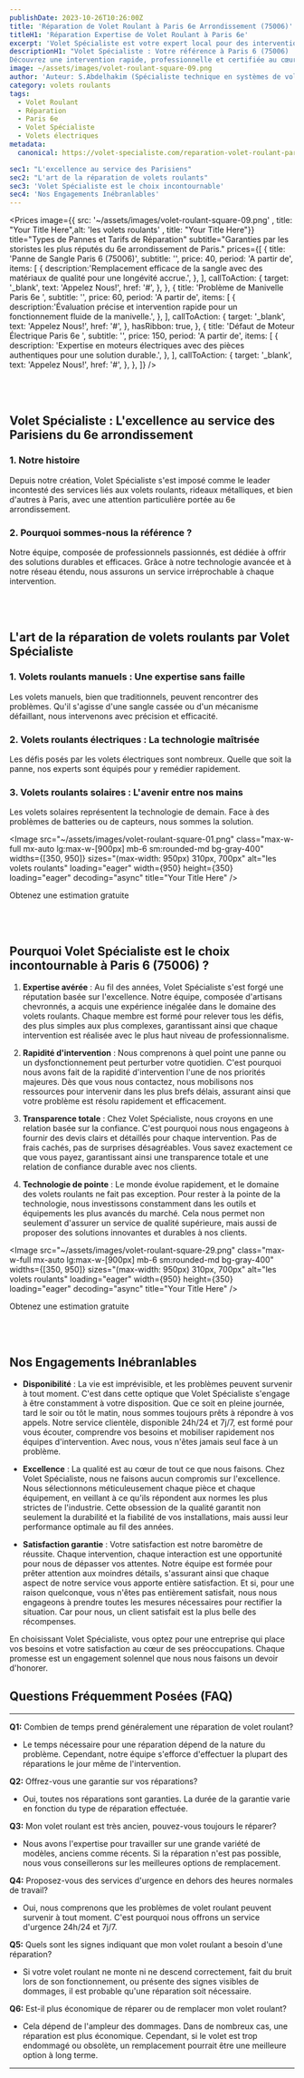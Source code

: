 ```yaml
---
publishDate: 2023-10-26T10:26:00Z
title: 'Réparation de Volet Roulant à Paris 6e Arrondissement (75006)'
titleH1: 'Réparation Expertise de Volet Roulant à Paris 6e'
excerpt: 'Volet Spécialiste est votre expert local pour des interventions rapides, professionnelles et certifiées dans le 6e arrondissement de Paris. Découvrez nos services.'
descriptionH1: "Volet Spécialiste : Votre référence à Paris 6 (75006)
Découvrez une intervention rapide, professionnelle et certifiée au cœur du 6e arrondissement. Pour un service inégalé et une tranquillité d'esprit garantie, contactez-nous dès maintenant et appelez au ☎ 01 85 49 07 07 ."
image: ~/assets/images/volet-roulant-square-09.png
author: 'Auteur: S.Abdelhakim (Spécialiste technique en systèmes de volets roulants)'
category: volets roulants
tags:
  - Volet Roulant
  - Réparation
  - Paris 6e
  - Volet Spécialiste
  - Volets électriques
metadata:
  canonical: https://volet-specialiste.com/reparation-volet-roulant-paris-6

sec1: "L'excellence au service des Parisiens"
sec2: "L'art de la réparation de volets roulants"
sec3: 'Volet Spécialiste est le choix incontournable'
sec4: 'Nos Engagements Inébranlables'
---
```



<Prices
  image={{ src: '~/assets/images/volet-roulant-square-09.png' , title:  "Your Title Here",alt: 'les volets roulants' , title:  "Your Title Here"}}
  title="Types de Pannes et Tarifs de Réparation"
  subtitle="Garanties par les storistes les plus réputés du 6e arrondissement de Paris."
  prices={[
    {
      title: 'Panne de Sangle Paris 6 (75006)',
      subtitle: '',
      price: 40,
      period: 'A partir de',
      items: [
        {
          description:'Remplacement efficace de la sangle avec des matériaux de qualité pour une longévité accrue.',
        },
      ],
      callToAction: {
        target: '_blank',
        text: 'Appelez Nous!',
        href: '#',
      },
    },
    {
      title: 'Problème de Manivelle Paris 6e ',
      subtitle: '',
      price: 60,
      period: 'A partir de',
      items: [
        {
          description:'Évaluation précise et intervention rapide pour un fonctionnement fluide de la manivelle.',
        },
      ],
      callToAction: {
        target: '_blank',
        text: 'Appelez Nous!',
        href: '#',
      },
      hasRibbon: true,
    },
    {
      title: 'Défaut de Moteur Électrique Paris 6e ',
      subtitle: '',
      price: 150,
      period: 'A partir de',
      items: [
        {
          description: 'Expertise en moteurs électriques avec des pièces authentiques pour une solution durable.',
        },
      ],
      callToAction: {
        target: '_blank',
        text: 'Appelez Nous!',
        href: '#',
      },
    },
  ]}
/>

<a id="section1"></a>
<br />
<br />

## **Volet Spécialiste : L'excellence au service des Parisiens du 6e arrondissement**

### 1. Notre histoire

Depuis notre création, Volet Spécialiste s'est imposé comme le leader incontesté des services liés aux volets roulants, rideaux métalliques, et bien d'autres à Paris, avec une attention particulière portée au 6e arrondissement.

### 2. Pourquoi sommes-nous la référence ?

Notre équipe, composée de professionnels passionnés, est dédiée à offrir des solutions durables et efficaces. Grâce à notre technologie avancée et à notre réseau étendu, nous assurons un service irréprochable à chaque intervention.

<a id="section2"></a>
<br />
<br />

## **L'art de la réparation de volets roulants par Volet Spécialiste**

### 1. Volets roulants manuels : Une expertise sans faille

Les volets manuels, bien que traditionnels, peuvent rencontrer des problèmes. Qu'il s'agisse d'une sangle cassée ou d'un mécanisme défaillant, nous intervenons avec précision et efficacité.

### 2. Volets roulants électriques : La technologie maîtrisée

Les défis posés par les volets électriques sont nombreux. Quelle que soit la panne, nos experts sont équipés pour y remédier rapidement.

### 3. Volets roulants solaires : L'avenir entre nos mains

Les volets solaires représentent la technologie de demain. Face à des problèmes de batteries ou de capteurs, nous sommes la solution.

<Image
  src="~/assets/images/volet-roulant-square-01.png"
  class="max-w-full mx-auto lg:max-w-[900px] mb-6 sm:rounded-md bg-gray-400"
  widths={[350, 950]}
  sizes="(max-width: 950px) 310px, 700px"
  alt="les volets roulants"
  loading="eager"
  width={950}
  height={350}
  loading="eager"
  decoding="async"
  title="Your Title Here"
/>

<div class="md:hidden">
  <TelMob
    callToAction={{
      text: 'Appelez Nous',
      href: 'tel:01 85 49 07 07',
    }}
  >
    <Fragment slot="title">Obtenez une estimation gratuite</Fragment>
  </TelMob>
</div>

<a id="section3"></a>
<br />
<br />

## Pourquoi Volet Spécialiste est le choix incontournable à Paris 6 (75006) ?

1. **Expertise avérée** : Au fil des années, Volet Spécialiste s'est forgé une réputation basée sur l'excellence. Notre équipe, composée d'artisans chevronnés, a acquis une expérience inégalée dans le domaine des volets roulants. Chaque membre est formé pour relever tous les défis, des plus simples aux plus complexes, garantissant ainsi que chaque intervention est réalisée avec le plus haut niveau de professionnalisme.

2. **Rapidité d'intervention** : Nous comprenons à quel point une panne ou un dysfonctionnement peut perturber votre quotidien. C'est pourquoi nous avons fait de la rapidité d'intervention l'une de nos priorités majeures. Dès que vous nous contactez, nous mobilisons nos ressources pour intervenir dans les plus brefs délais, assurant ainsi que votre problème est résolu rapidement et efficacement.

3. **Transparence totale** : Chez Volet Spécialiste, nous croyons en une relation basée sur la confiance. C'est pourquoi nous nous engageons à fournir des devis clairs et détaillés pour chaque intervention. Pas de frais cachés, pas de surprises désagréables. Vous savez exactement ce que vous payez, garantissant ainsi une transparence totale et une relation de confiance durable avec nos clients.

4. **Technologie de pointe** : Le monde évolue rapidement, et le domaine des volets roulants ne fait pas exception. Pour rester à la pointe de la technologie, nous investissons constamment dans les outils et équipements les plus avancés du marché. Cela nous permet non seulement d'assurer un service de qualité supérieure, mais aussi de proposer des solutions innovantes et durables à nos clients.

<Image
  src="~/assets/images/volet-roulant-square-29.png"
  class="max-w-full mx-auto lg:max-w-[900px] mb-6 sm:rounded-md bg-gray-400"
  widths={[350, 950]}
  sizes="(max-width: 950px) 310px, 700px"
  alt="les volets roulants"
  loading="eager"
  width={950}
  height={350}
  loading="eager"
  decoding="async"
  title="Your Title Here"
/>

<div class="md:hidden">
  <TelMob
    callToAction={{
      text: 'Appelez Nous',
      href: 'tel:01 85 49 07 07',
    }}
  >
    <Fragment slot="title">Obtenez une estimation gratuite</Fragment>
  </TelMob>
</div>

<a id="section4"></a>
<br />
<br />

## **Nos Engagements Inébranlables**

- **Disponibilité** : La vie est imprévisible, et les problèmes peuvent survenir à tout moment. C'est dans cette optique que Volet Spécialiste s'engage à être constamment à votre disposition. Que ce soit en pleine journée, tard le soir ou tôt le matin, nous sommes toujours prêts à répondre à vos appels. Notre service clientèle, disponible 24h/24 et 7j/7, est formé pour vous écouter, comprendre vos besoins et mobiliser rapidement nos équipes d'intervention. Avec nous, vous n'êtes jamais seul face à un problème.

- **Excellence** : La qualité est au cœur de tout ce que nous faisons. Chez Volet Spécialiste, nous ne faisons aucun compromis sur l'excellence. Nous sélectionnons méticuleusement chaque pièce et chaque équipement, en veillant à ce qu'ils répondent aux normes les plus strictes de l'industrie. Cette obsession de la qualité garantit non seulement la durabilité et la fiabilité de vos installations, mais aussi leur performance optimale au fil des années.
- **Satisfaction garantie** : Votre satisfaction est notre baromètre de réussite. Chaque intervention, chaque interaction est une opportunité pour nous de dépasser vos attentes. Notre équipe est formée pour prêter attention aux moindres détails, s'assurant ainsi que chaque aspect de notre service vous apporte entière satisfaction. Et si, pour une raison quelconque, vous n'êtes pas entièrement satisfait, nous nous engageons à prendre toutes les mesures nécessaires pour rectifier la situation. Car pour nous, un client satisfait est la plus belle des récompenses.

En choisissant Volet Spécialiste, vous optez pour une entreprise qui place vos besoins et votre satisfaction au cœur de ses préoccupations. Chaque promesse est un engagement solennel que nous nous faisons un devoir d'honorer.

## Questions Fréquemment Posées (FAQ)

---

**Q1:** Combien de temps prend généralement une réparation de volet roulant?

- Le temps nécessaire pour une réparation dépend de la nature du problème. Cependant, notre équipe s'efforce d'effectuer la plupart des réparations le jour même de l'intervention.

**Q2:** Offrez-vous une garantie sur vos réparations?

- Oui, toutes nos réparations sont garanties. La durée de la garantie varie en fonction du type de réparation effectuée.

**Q3:** Mon volet roulant est très ancien, pouvez-vous toujours le réparer?

- Nous avons l'expertise pour travailler sur une grande variété de modèles, anciens comme récents. Si la réparation n'est pas possible, nous vous conseillerons sur les meilleures options de remplacement.

**Q4:** Proposez-vous des services d'urgence en dehors des heures normales de travail?

- Oui, nous comprenons que les problèmes de volet roulant peuvent survenir à tout moment. C'est pourquoi nous offrons un service d'urgence 24h/24 et 7j/7.

**Q5:** Quels sont les signes indiquant que mon volet roulant a besoin d'une réparation?

- Si votre volet roulant ne monte ni ne descend correctement, fait du bruit lors de son fonctionnement, ou présente des signes visibles de dommages, il est probable qu'une réparation soit nécessaire.

**Q6:** Est-il plus économique de réparer ou de remplacer mon volet roulant?

- Cela dépend de l'ampleur des dommages. Dans de nombreux cas, une réparation est plus économique. Cependant, si le volet est trop endommagé ou obsolète, un remplacement pourrait être une meilleure option à long terme.

---
